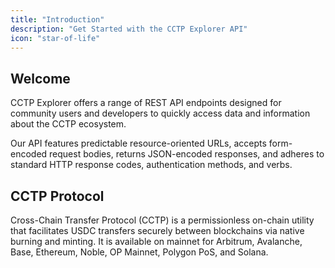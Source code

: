```yaml
---
title: "Introduction"
description: "Get Started with the CCTP Explorer API"
icon: "star-of-life"
---
```


## Welcome

CCTP Explorer offers a range of REST API endpoints designed for community users and developers to quickly access data and information about the CCTP ecosystem.

Our API features predictable resource-oriented URLs, accepts form-encoded request bodies, returns JSON-encoded responses, and adheres to standard HTTP response codes, authentication methods, and verbs.

## CCTP Protocol

Cross-Chain Transfer Protocol (CCTP) is a permissionless on-chain utility that facilitates USDC transfers securely between blockchains via native burning and minting. It is available on mainnet for Arbitrum, Avalanche, Base, Ethereum, Noble, OP Mainnet, Polygon PoS, and Solana.
